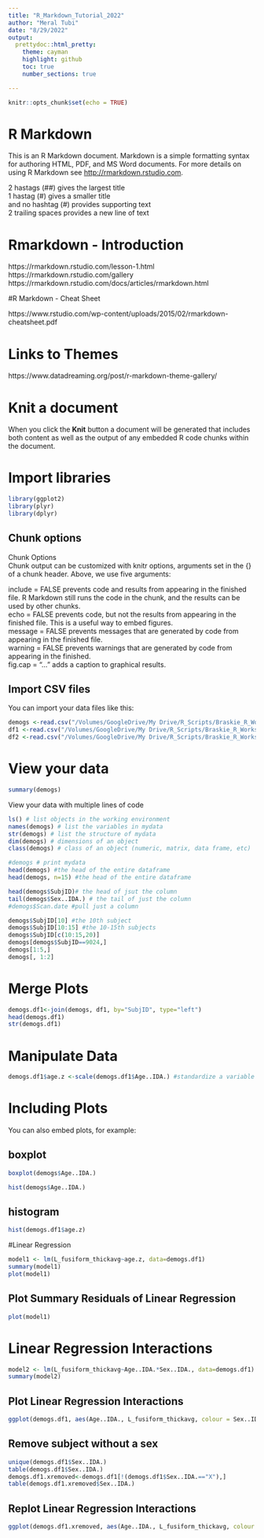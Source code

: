 ```yaml
---
title: "R_Markdown_Tutorial_2022"
author: "Meral Tubi"
date: "8/29/2022"
output: 
  prettydoc::html_pretty:
    theme: cayman
    highlight: github
    toc: true
    number_sections: true

---
```


```r
knitr::opts_chunk$set(echo = TRUE)
```

# R Markdown

This is an R Markdown document. Markdown is a simple formatting syntax for authoring HTML, PDF, and MS Word documents. For more details on using R Markdown see <http://rmarkdown.rstudio.com>.

2 hastags (##) gives the largest title  
1 hastag (#) gives a smaller title  
and no hashtag (#) provides supporting text  
2 trailing spaces provides a new line of text  

# Rmarkdown - Introduction

https://rmarkdown.rstudio.com/lesson-1.html
https://rmarkdown.rstudio.com/gallery
https://rmarkdown.rstudio.com/docs/articles/rmarkdown.html

#R Markdown - Cheat Sheet

https://www.rstudio.com/wp-content/uploads/2015/02/rmarkdown-cheatsheet.pdf

# Links to Themes 
https://www.datadreaming.org/post/r-markdown-theme-gallery/

# Knit a document
When you click the **Knit** button a document will be generated that includes both content as well as the output of any embedded R code chunks within the document. 


# Import libraries
```r
library(ggplot2)
library(plyr)
library(dplyr)
```

## Chunk options 
Chunk Options  
Chunk output can be customized with knitr options, arguments set in the {} of a chunk header. Above, we use five arguments:

include = FALSE prevents code and results from appearing in the finished file. R Markdown still runs the code in the chunk, and the results can be used by other chunks.  
echo = FALSE prevents code, but not the results from appearing in the finished file. This is a useful way to embed figures.  
message = FALSE prevents messages that are generated by code from appearing in the finished file.  
warning = FALSE prevents warnings that are generated by code from appearing in the finished.  
fig.cap = "..." adds a caption to graphical results.  

## Import CSV files
 
You can import your data files like this:

```r
demogs <-read.csv("/Volumes/GoogleDrive/My Drive/R_Scripts/Braskie_R_Workshop/tutorial_01/orig_files/demogs_fordf1df2.csv")
df1 <-read.csv("/Volumes/GoogleDrive/My Drive/R_Scripts/Braskie_R_Workshop/tutorial_01/orig_files/df1_corticalthickness.csv")
df2 <-read.csv("/Volumes/GoogleDrive/My Drive/R_Scripts/Braskie_R_Workshop/tutorial_01/orig_files/df2_corticalthickness.csv")

```

# View your data
```r
summary(demogs)
```

View your data with multiple lines of code
```r
ls() # list objects in the working environment
names(demogs) # list the variables in mydata
str(demogs) # list the structure of mydata
dim(demogs) # dimensions of an object
class(demogs) # class of an object (numeric, matrix, data frame, etc)

#demogs # print mydata
head(demogs) #the head of the entire dataframe
head(demogs, n=15) #the head of the entire dataframe

head(demogs$SubjID)# the head of jsut the column
tail(demogs$Sex..IDA.) # the tail of just the column 
#demogs$Scan.date #pull just a column

demogs$SubjID[10] #the 10th subject
demogs$SubjID[10:15] #the 10-15th subjects
demogs$SubjID[c(10:15,20)]
demogs[demogs$SubjID==9024,]
demogs[1:5,]
demogs[, 1:2]

```


# Merge Plots
```r

demogs.df1<-join(demogs, df1, by="SubjID", type="left")
head(demogs.df1)
str(demogs.df1)
```

# Manipulate Data
```r

demogs.df1$age.z <-scale(demogs.df1$Age..IDA.) #standardize a variable


```

# Including Plots
You can also embed plots, for example:

## boxplot
```r
boxplot(demogs$Age..IDA.)
```

```r
hist(demogs$Age..IDA.)

```
## histogram

```r
hist(demogs.df1$age.z)
```

#Linear Regression
```r
model1 <- lm(L_fusiform_thickavg~age.z, data=demogs.df1)
summary(model1)
plot(model1)
```
## Plot Summary Residuals of Linear Regression
```r

plot(model1)
```

# Linear Regression Interactions

```r
model2 <- lm(L_fusiform_thickavg~Age..IDA.*Sex..IDA., data=demogs.df1)
summary(model2)

```

## Plot Linear Regression Interactions
```r

ggplot(demogs.df1, aes(Age..IDA., L_fusiform_thickavg, colour = Sex..IDA.)) + geom_point() +geom_smooth(method='lm')

```


## Remove subject without a sex
```r
unique(demogs.df1$Sex..IDA.)
table(demogs.df1$Sex..IDA.)
demogs.df1.xremoved<-demogs.df1[!(demogs.df1$Sex..IDA.=="X"),]
table(demogs.df1.xremoved$Sex..IDA.)

```

## Replot Linear Regression Interactions
```r

ggplot(demogs.df1.xremoved, aes(Age..IDA., L_fusiform_thickavg, colour = Sex..IDA.)) + geom_point() +geom_smooth(method='lm')

```